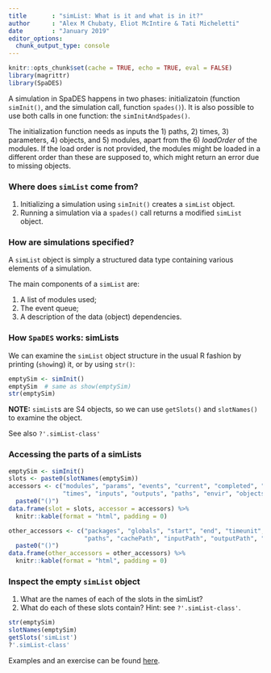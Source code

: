 ```yaml
---
title       : "simList: What is it and what is in it?"
author      : "Alex M Chubaty, Eliot McIntire & Tati Micheletti"
date        : "January 2019"
editor_options: 
  chunk_output_type: console
---
```


```r
knitr::opts_chunk$set(cache = TRUE, echo = TRUE, eval = FALSE)
library(magrittr)
library(SpaDES)
```

A simulation in SpaDES happens in two phases: initializatoin (function `simInit()`, and the simulation call, function `spades()`). It is also possible to use both calls in one function: the `simInitAndSpades()`.  

The initialization function needs as inputs the 1) paths, 2) times, 3) parameters, 4) objects, and 5) modules, apart from the 6)  *loadOrder* of the modules. If the load order is not provided, the modules might be loaded in a different order than these are supposed to, which might return an error due to missing objects.

### Where does `simList` come from?

1. Initializing a simulation using `simInit()` creates a `simList` object.  
2. Running a simulation via a `spades()` call returns a modified `simList` object.  

### How are simulations specified?

A `simList` object is simply a structured data type containing various elements of a simulation.

The main components of a `simList` are:

1. A list of modules used;
2. The event queue;
3. A description of the data (object) dependencies.

### How `SpaDES` works: simLists

We can examine the `simList` object structure in the usual R fashion by printing (`show`ing) it, or by using `str()`:

```r
emptySim <- simInit()
emptySim  # same as show(emptySim)
str(emptySim)
```

**NOTE:** `simList`s are S4 objects, so we can use `getSlots()` and `slotNames()` to examine the object.

See also `?'.simList-class'`

### Accessing the parts of a simLists

<div class="columns-2">
```r
emptySim <- simInit()
slots <- paste0(slotNames(emptySim))
accessors <- c("modules", "params", "events", "current", "completed", "depends",
               "times", "inputs", "outputs", "paths", "envir", "objects") %>% 
  paste0("()")
data.frame(slot = slots, accessor = accessors) %>%
  knitr::kable(format = "html", padding = 0)
```

```r
other_accessors <- c("packages", "globals", "start", "end", "timeunit", "timeunits",
                     "paths", "cachePath", "inputPath", "outputPath", "modulePath") %>%
  paste0("()")
data.frame(other_accessors = other_accessors) %>%
  knitr::kable(format = "html", padding = 0)
```
</div>


### Inspect the empty `simList` object

1. What are the names of each of the slots in the simList?
2. What do each of these slots contain? Hint: see `?'.simList-class'`.

```r
str(emptySim)
slotNames(emptySim)
getSlots('simList')
?'.simList-class'
```

Examples and an exercise can be found [here](https://spades-workshops.predictiveecology.org/articlesOct2019/04c-The_simList.html).

